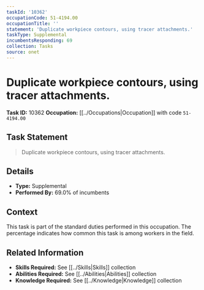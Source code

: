 ```yaml
---
taskId: '10362'
occupationCode: 51-4194.00
occupationTitle: ''
statement: 'Duplicate workpiece contours, using tracer attachments.'
taskType: Supplemental
incumbentsResponding: 69
collection: Tasks
source: onet
---
```

# Duplicate workpiece contours, using tracer attachments.

**Task ID:** 10362
**Occupation:** [[../Occupations|Occupation]] with code `51-4194.00`

## Task Statement

> Duplicate workpiece contours, using tracer attachments.

## Details

- **Type:** Supplemental
- **Performed By:** 69.0% of incumbents

## Context

This task is part of the standard duties performed in this occupation. The percentage indicates how common this task is among workers in the field.

## Related Information

- **Skills Required:** See [[../Skills|Skills]] collection
- **Abilities Required:** See [[../Abilities|Abilities]] collection
- **Knowledge Required:** See [[../Knowledge|Knowledge]] collection
